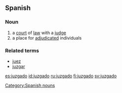 ==Spanish==
===Noun===
{{es-noun-m}}

# a [[court]] of [[law]] with a [[judge]]
# a place for [[adjudicated]] individuals

===Related terms===
*[[juez]]
*[[juzgar]]

[[Category:Spanish nouns]]

[[es:juzgado]]
[[id:juzgado]]
[[ru:juzgado]]
[[fi:juzgado]]
[[sv:juzgado]]